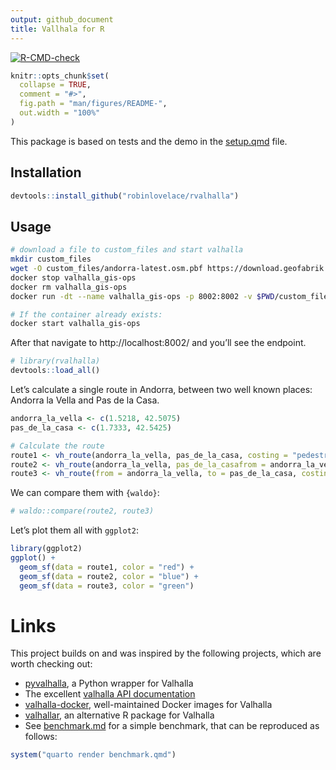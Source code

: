 ```yaml
---
output: github_document
title: Vallhala for R
---
```


<!-- README.md is generated from README.Rmd. Please edit that file -->

  <!-- badges: start -->
  [![R-CMD-check](https://github.com/Robinlovelace/rvalhalla/actions/workflows/R-CMD-check.yaml/badge.svg)](https://github.com/Robinlovelace/rvalhalla/actions/workflows/R-CMD-check.yaml)
  <!-- badges: end -->

```r
knitr::opts_chunk$set(
  collapse = TRUE,
  comment = "#>",
  fig.path = "man/figures/README-",
  out.width = "100%"
)
```

This package is based on tests and the demo in the [setup.qmd](setup.md) file.

## Installation

```r
devtools::install_github("robinlovelace/rvalhalla")
```

## Usage

``` bash
# download a file to custom_files and start valhalla
mkdir custom_files
wget -O custom_files/andorra-latest.osm.pbf https://download.geofabrik.de/europe/andorra-latest.osm.pbf
docker stop valhalla_gis-ops
docker rm valhalla_gis-ops
docker run -dt --name valhalla_gis-ops -p 8002:8002 -v $PWD/custom_files:/custom_files -e tile_urls=https://download.geofabrik.de/europe/andorra-latest.osm.pbf ghcr.io/gis-ops/docker-valhalla/valhalla:latest

# If the container already exists:
docker start valhalla_gis-ops
```

After that navigate to http://localhost:8002/ and you'll see the endpoint.

```r
# library(rvalhalla)
devtools::load_all()
```

Let's calculate a single route in Andorra, between two well known places: Andorra la Vella and Pas de la Casa.

```r
andorra_la_vella <- c(1.5218, 42.5075)
pas_de_la_casa <- c(1.7333, 42.5425)
```

```r
# Calculate the route
route1 <- vh_route(andorra_la_vella, pas_de_la_casa, costing = "pedestrian")
route2 <- vh_route(andorra_la_vella, pas_de_la_casafrom = andorra_la_vella, to = pas_de_la_casa, costing = "bicycle")
route3 <- vh_route(from = andorra_la_vella, to = pas_de_la_casa, costing = "bicycle", costing_options = list(bicycle = list(use_roads = 0.9)))
```

We can compare them with `{waldo}`:

```r
# waldo::compare(route2, route3)
```

Let's plot them all with `ggplot2`:

```r
library(ggplot2)
ggplot() +
  geom_sf(data = route1, color = "red") +
  geom_sf(data = route2, color = "blue") +
  geom_sf(data = route3, color = "green")
```

# Links

This project builds on and was inspired by the following projects, which are worth checking out:

- [pyvalhalla](https://github.com/gis-ops/pyvalhalla), a Python wrapper for Valhalla
- The excellent [valhalla API documentation](https://valhalla.github.io/valhalla/api/)
- [valhalla-docker](https://github.com/gis-ops/docker-valhalla), well-maintained Docker images for Valhalla
- [valhallar](https://github.com/chris31415926535/valhallr), an alternative R package for Valhalla
- See [benchmark.md](benchmark.md) for a simple benchmark, that can be reproduced as follows:

```r
system("quarto render benchmark.qmd")
```